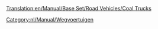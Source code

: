 [[Translation:en/Manual/Base Set/Road Vehicles/Coal Trucks]]

{{nl/Manual/Base Set/Road Vehicles/Wegvoertuig|name     = Balogh Kolentruck
  |img      = en/Manual/Base Set/Road Vehicles/Balogh Coal Truck.png
  |price    = £4.428 (€8.856) 
  |speed    = 30 mph (48 km/h)
  |annual   = £421 (€842)
  |designed = 1935
  |life     = 15
  |capacity = 20 ton kolen
}}
{{nl/Manual/Base Set/Road Vehicles/Wegvoertuig|name     = Uhl Kolentruck
  |img      = en/Manual/Base Set/Road Vehicles/Uhl Coal Truck.png
  |price    = £5.248 (€10.496)
  |speed    = 55 mph (88 km/h)
  |annual   = £787 (€1.574)
  |designed = 1975
  |life     = 15
  |capacity = 25 ton kolen
}}
{{nl/Manual/Base Set/Road Vehicles/Wegvoertuig|name     = DW Kolentruck
  |img      = en/Manual/Base Set/Road Vehicles/DW Coal Truck.png
  |price    = £5.658 (€11.316) 
  |speed    = 70 mph (112 km/h)
  |annual   = £1.125 (€2.250)
  |designed = 2014
  |life     = 15
  |capacity = 28 ton kolen
}}
[[Category:nl/Manual/Wegvoertuigen]]